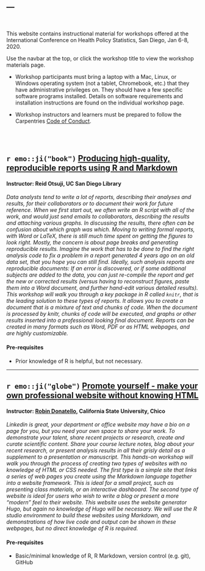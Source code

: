 ---
---
<br>

This website contains instructional material for workshops offered at the International Conference on Health Policy Statistics, San Diego, Jan 6-8, 2020. 

Use the navbar at the top, or click the workshop title to view the workshop materials page. 


* Workshop participants must bring a laptop with a Mac, Linux, or Windows operating system (not a tablet, Chromebook, etc.) that they have administrative privileges on. They should have a few specific software programs installed. Details on software requirements and installation instructions are found on the individual workshop page.

* Workshop instructors and learners must be prepared to follow the Carpentries [Code of Conduct](https://docs.carpentries.org/topic_folders/policies/code-of-conduct.html).


<br>
<br>

## `r emo::ji("book")` [Producing high-quality, reproducible reports using R and Markdown](report.html)
#### Instructor: Reid Otsuji, UC San Diego Library

_Data analysts tend to write a lot of reports, describing their analyses and results, for their collaborators or to document their work for future reference. When we first start out, we often write an R script with all of the work, and would just send emails to collaborators, describing the results and attaching various graphs. In discussing the results, there often can be confusion about which graph was which._
_Moving to writing formal reports, with Word or LaTeX, there is still much time spent on getting the figures to look right. Mostly, the concern is about page breaks and generating reproducible results. Imagine the work that has to be done to find the right analysis code to fix a problem in a report generated 4 years ago on an old data set, that you hope you can still find._
_Ideally, such analysis reports are reproducible documents: If an error is discovered, or if some additional subjects are added to the data, you can just re-compile the report and get the new or corrected results (versus having to reconstruct figures, paste them into a Word document, and further hand-edit various detailed results)._
_This workshop will walk you through a key package in R called `knitr`, that is the leading solution to these types of reports. It allows you to create a document that is a mixture of text and chunks of code. When the document is processed by knitr, chunks of code will be executed, and graphs or other results inserted into a professional looking final document. Reports can be created in many formats such as Word, PDF or as HTML webpages, and are highly customizable._

#### Pre-requisites
* Prior knowledge of R is helpful, but not necessary. 


----

## `r emo::ji("globe")` [Promote  yourself - make your own professional website without knowing HTML](website.html)
#### Instructor: [Robin Donatello](www.norcalbiostat.com), California State University, Chico


_Linkedin is great, your department or office website may have a bio on a page for you, but you need your own space to share your work. To demonstrate your talent, share recent projects or research, create and curate scientific content. Share your course lecture notes, blog about your recent research, or present analysis results in all their grisly detail as a supplement to a presentation or manuscript. This hands-on workshop will walk you through the process of creating two types of websites with no knowledge of HTML or CSS needed. The first type is a simple site that links a series of web pages you create using the Markdown language together into a website framework. This is ideal for a small project, such as presenting class materials, or an interactive dashboard. The second type of website is ideal for users who wish to write a blog or present a more “modern” feel to their website. This website uses the website generator Hugo, but again no knowledge of Hugo will be necessary. We will use the R studio environment to build these websites using Markdown, and demonstrations of how live code and output can be shown in these webpages, but no direct knowledge of R is required._

#### Pre-requisites
* Basic/minimal knowledge of R, R Markdown, version control (e.g. git), GitHub

